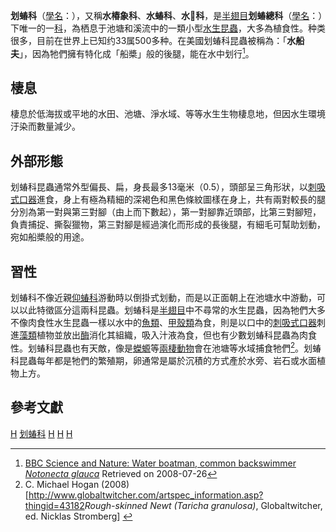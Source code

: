 {{noteTA
|1=zh-tw:划蝽; zh-cn:划蝽
}}
{{Automatic Taxobox
| taxon = Corixidae
| authority = [[威廉姆·埃尔福德·利奇|Leach]]，1815
| image = Hesperocorixa.castanea.-.lindsey.jpg
| image_caption = ''[[Hesperocorixa_castanea|Hesperocorixa castanea]]''
}}
'''划蝽科'''（[[學名|學名]]：{{lang|la|'''Corixidae'''}}），又稱'''水椿象科'''、'''水蝽科'''、'''水𧔠科'''，是[[半翅目|半翅目]]'''划蝽總科'''（[[學名|學名]]：{{lang|la|'''Corixoidea'''}}）下唯一的一[[科_(生物)|科]]，為栖息于池塘和溪流中的一類小型[[水生昆蟲|水生昆蟲]]，大多為植食性。种类很多，目前在世界上已知约33属500多种。在美國划蝽科昆蟲被稱為：「'''水船夫'''」，因為牠們擁有特化成「船槳」般的後腿，能在水中划行<ref>[http://www.bbc.co.uk/nature/wildfacts/factfiles/428.shtml BBC Science and Nature: Water boatman, common backswimmer ''Notonecta glauca''] {{Webarchive|url=https://archive.is/20120630005725/www.bbc.co.uk/nature/wildfacts/factfiles/428.shtml |date=2012-06-30 }} Retrieved on 2008-07-26</ref>。

==棲息== 
棲息於低海拔或平地的水田、池塘、淨水域、等等水生生物棲息地，但因水生環境汙染而數量減少。

==外部形態==
划蝽科昆蟲通常外型偏長、扁，身長最多13毫米（0.5），頭部呈三角形狀，以[[口器#刺吸式口器|刺吸式口器]]進食，身上有極為精細的深褐色和黑色條紋圖樣在身上，共有兩對較長的腿分別為第一對與第三對腳（由上而下數起），第一對腳靠近頭部，比第三對腳短，負責捕捉、撕裂獵物，第三對腳是經過演化而形成的長後腿，有細毛可幫助划動，宛如船槳般的用途。

==習性==
划蝽科不像近親[[仰蝽科|仰蝽科]]游動時以倒掛式划動，而是以正面朝上在池塘水中游動，可以以此特徵區分這兩科昆蟲。划蝽科是[[半翅目|半翅目]]中不尋常的水生昆蟲，因為牠們大多不像肉食性水生昆蟲一樣以水中的[[魚類|魚類]]、[[甲殼類|甲殼類]]為食，則是以口中的[[口器#刺吸式口器|刺吸式口器]]刺進[[藻類|藻類]]植物並放出[[酶|酶]]消化其組織，吸入汁液為食，但也有少數划蝽科昆蟲為肉食性。划蝽科昆蟲也有天敵，像是[[蠑螈|蠑螈]]等[[兩棲動物|兩棲動物]]會在池塘等水域捕食牠們<ref>C. Michael Hogan (2008) [http://www.globaltwitcher.com/artspec_information.asp?thingid=43182''Rough-skinned Newt (Taricha granulosa)'', Globaltwitcher, ed. Nicklas Stromberg] {{Wayback|url=http://www.globaltwitcher.com/artspec_information.asp?thingid=43182 |date=20090527153302 }}</ref>。划蝽科昆蟲每年都是牠們的繁殖期，卵通常是屬於沉積的方式產於水旁、岩石或水面植物上方。

== 參考文獻==
{{reflist}}
{{Taxonbar}}
[[Category:異翅亞目|H]]
[[Category:划蝽科|]]
[[Category:水生昆蟲|H]]
[[Category:可食用昆蟲|H]]
[[Category:_1815年描述的分类群|H]]